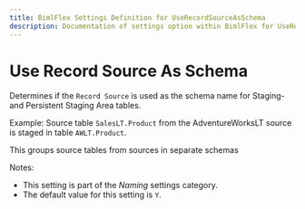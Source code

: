 ```yaml
---
title: BimlFlex Settings Definition for UseRecordSourceAsSchema
description: Documentation of settings option within BimlFlex for UseRecordSourceAsSchema
---
```

<head>
  <meta name="varigenceProduct" content="BimlFlex"></meta>
  <meta name="varigenceArticleType" content="Reference"></meta>
</head>

# Use Record Source As Schema

Determines if the `Record Source` is used as the schema name for Staging- and Persistent Staging Area tables.

Example: Source table `SalesLT.Product` from the AdventureWorksLT source is staged in table `AWLT.Product`.

This groups source tables from sources in separate schemas

Notes:

* This setting is part of the *Naming* settings category.
* The default value for this setting is `Y`.
